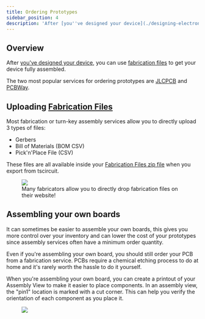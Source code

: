 ```yaml
---
title: Ordering Prototypes
sidebar_position: 4
description: 'After [you''ve designed your device](./designing-electronics-from-scratch.md),'
---
```


## Overview

After [you've designed your device](./designing-electronics-from-scratch.md),
you can use [fabrication files](../guides/understanding-fabrication-files.md)
to get your device fully assembled.

The two most popular services for
ordering prototypes are [JLCPCB](https://jlcpcb.com) and [PCBWay](https://pcbway.com).

## Uploading [Fabrication Files](../guides/understanding-fabrication-files.md)

Most fabrication or turn-key assembly services allow you to directly upload 3 types of files:

- Gerbers
- Bill of Materials (BOM CSV)
- Pick'n'Place File (CSV)

These files are all available inside your [Fabrication Files zip file](../guides/understanding-fabrication-files.md) when
you export from tscircuit.

<figure>
<img src="/img/jlcpcb-upload.png" />
<figcaption>Many fabricators allow you to directly drop fabrication files on their website!</figcaption>
</figure>

## Assembling your own boards

It can sometimes be easier to assemble your own boards, this gives you more
control over your inventory and can lower the cost of your prototypes since
assembly services often have a minimum order quantity.

Even if you're assembling your own board, you should still order your PCB
from a fabrication service. PCBs require a chemical etching process to do
at home and it's rarely worth the hassle to do it yourself.

When you're assembling your own board, you can create a printout of your
Assembly View to make it easier to place components. In an assembly view,
the "pin1" location is marked with a cut corner. This can help you verify
the orientation of each component as you place it.

<figure>
<img src="/img/assembly-view-in-editor.png" />
</figure>

